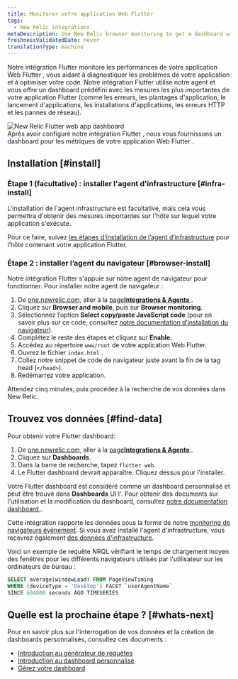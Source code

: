 ```yaml
---
title: Monitorer votre application Web Flutter
tags:
  - New Relic integrations
metaDescription: Use New Relic browser monitoring to get a dashboard with metrics from your Flutter web application.
freshnessValidatedDate: never
translationType: machine
---
```


Notre intégration Flutter monitore les performances de votre application Web Flutter , vous aidant à diagnostiquer les problèmes de votre application et à optimiser votre code. Notre intégration Flutter utilise notre <InlinePopover type="browser" />agent et vous offre un dashboard prédéfini avec les mesures les plus importantes de votre application Flutter (comme les erreurs, les plantages d&apos;application, le lancement d&apos;applications, les installations d&apos;applications, les erreurs HTTP et les pannes de réseau).

<img title="New Relic Flutter web app dashboard" alt="New Relic Flutter web app dashboard" src="/images/browser_screenshot-full_flutter-web-dashboard.webp" />

<figcaption>
  Après avoir configuré notre intégration Flutter , nous vous fournissons un dashboard pour les métriques de votre application Web Flutter .
</figcaption>

## Installation [#install]

### Étape 1 (facultative) : installer l&apos;agent d&apos;infrastructure [#infra-install]

L&apos;installation de l&apos;agent infrastructure est facultative, mais cela vous permettra d&apos;obtenir des mesures importantes sur l&apos;hôte sur lequel votre application s&apos;exécute.

Pour ce faire, suivez [les étapes d’installation de l’agent d’infrastructure](/docs/infrastructure/install-infrastructure-agent/get-started/install-infrastructure-agent) pour l’hôte contenant votre application Flutter.

### Étape 2 : installer l’agent du navigateur [#browser-install]

Notre intégration Flutter s&apos;appuie sur notre agent de navigateur pour fonctionner. Pour installer notre agent de navigateur :

1. De [one.newrelic.com](https://one.newrelic.com), aller à la [page<DNT>**Integrations &amp; Agents**</DNT> ](https://one.newrelic.com/marketplace).
2. Cliquez sur <DNT>**Browser and mobile**</DNT>, puis sur <DNT>**Browser monitoring**</DNT>.
3. Sélectionnez l’option <DNT>**Select copy/paste JavaScript code**</DNT> (pour en savoir plus sur ce code, consultez [notre documentation d’installation du navigateur](/docs/browser/browser-monitoring/installation/install-browser-monitoring-agent)).
4. Complétez le reste des étapes et cliquez sur <DNT>**Enable.**</DNT>
5. Accédez au répertoire `www/root` de votre application Web Flutter.
6. Ouvrez le fichier `index.html` .
7. Collez notre snippet de code de navigateur juste avant la fin de la tag head (`</head>`).
8. Redémarrez votre application.

Attendez cinq minutes, puis procédez à la recherche de vos données dans New Relic.

## Trouvez vos données [#find-data]

Pour obtenir votre Flutter dashboard:

1. De [one.newrelic.com](https://one.newrelic.com), aller à la [page<DNT>**Integrations &amp; Agents**</DNT> ](https://one.newrelic.com/marketplace).
2. Cliquez sur <DNT>**Dashboards**</DNT>.
3. Dans la barre de recherche, tapez `flutter web`.
4. Le Flutter dashboard devrait apparaître. Cliquez dessus pour l&apos;installer.

Votre Flutter dashboard est considéré comme un dashboard personnalisé et peut être trouvé dans <DNT>**Dashboards**</DNT> UI l&apos;. Pour obtenir des documents sur l&apos;utilisation et la modification du dashboard, consultez [notre documentation dashboard ](/docs/query-your-data/explore-query-data/dashboards/introduction-dashboards).

Cette intégration rapporte les données sous la forme de notre [monitoring de navigateurs événement](/docs/data-apis/understand-data/event-data/events-reported-browser-monitoring). Si vous avez installé l&apos;agent d&apos;infrastructure, vous recevrez également [des données d&apos;infrastructure](/docs/infrastructure/manage-your-data/data-instrumentation/default-infrastructure-monitoring-data/#infrastructure-events).

Voici un exemple de requête NRQL vérifiant le temps de chargement moyen des fenêtres pour les différents navigateurs utilisés par l&apos;utilisateur sur les ordinateurs de bureau :

```sql
SELECT average(windowLoad) FROM PageViewTiming 
WHERE (deviceType = 'Desktop') FACET `userAgentName` 
SINCE 604800 seconds AGO TIMESERIES
```

## Quelle est la prochaine étape ? [#whats-next]

Pour en savoir plus sur l&apos;interrogation de vos données et la création de dashboards personnalisés, consultez ces documents :

* [Introduction au générateur de requêtes](/docs/query-your-data/explore-query-data/query-builder/introduction-query-builder)
* [Introduction au dashboard personnalisé](/docs/query-your-data/explore-query-data/dashboards/introduction-dashboards)
* [Gérez votre dashboard](/docs/query-your-data/explore-query-data/dashboards/manage-your-dashboard)